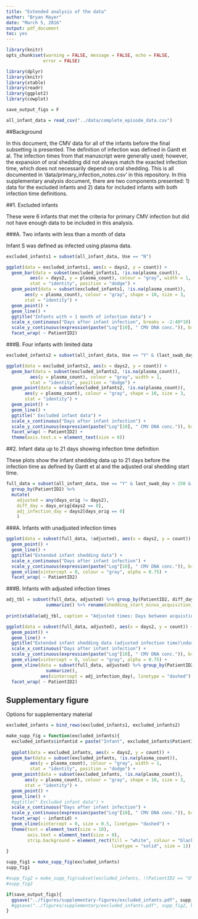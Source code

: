 ```yaml
---
title: "Extended analysis of the data"
author: "Bryan Mayer"
date: "March 5, 2016"
output: pdf_document
toc: yes
---
```

```r
library(knitr)
opts_chunk$set(warning = FALSE, message = FALSE, echo = FALSE,
              error = FALSE)
```

```r
library(dplyr)
library(knitr)
library(xtable)
library(readr)
library(ggplot2)
library(cowplot)

save_output_figs = F

all_infant_data = read_csv("../data/complete_episode_data.csv")


```


##Background

In this document, the CMV data for all of the infants before the final subsetting is presented. The definition of infection was defined in Gantt et al. The infection times from that manuscript were generally used; however, the expansion of oral shedding did not always match the exacted infection time, which does not necessarily depend on oral shedding. This is all documented in 'data/primary_infection_notes.csv' in this repository. In this supplementary analysis document, there are two components presented: 1) data for the excluded infants and 2) data for included infants with both infection time definitions.

##1. Excluded infants 

These were 6 infants that met the criteria for primary CMV infection but did not have enough data to be included in this analysis.

###A. Two infants with less than a month of data

Infant S was defined as infected using plasma data.

```r
excluded_infants1 = subset(all_infant_data, Use == "N")

ggplot(data = excluded_infants1, aes(x = days2, y = count)) +
  geom_bar(data = subset(excluded_infants1, !is.na(plasma_count)),
         aes(x = days2, y = plasma_count), colour = "gray", width = 1,
         stat = "identity", position = "dodge") +
  geom_point(data = subset(excluded_infants1, !is.na(plasma_count)),
       aes(y = plasma_count), colour = "gray", shape = 10, size = 3,
       stat = "identity") +
  geom_point() +
  geom_line() +
  ggtitle("Infants with < 1 month of infection data") +
  scale_x_continuous("Days after infant infection", breaks = -2:40*10) +
  scale_y_continuous(expression(paste("Log"[10], " CMV DNA conc.")), breaks = 0:9) +
  facet_wrap( ~ PatientID2)

```

###B. Four infants with limited data

```r
excluded_infants2 = subset(all_infant_data, Use == "Y" & (last_swab_day < 150 | PatientID2 == "O"))

ggplot(data = excluded_infants2, aes(x = days2, y = count)) +
  geom_bar(data = subset(excluded_infants2, !is.na(plasma_count)),
         aes(y = plasma_count), colour = "gray", width = 1,
         stat = "identity", position = "dodge") +
  geom_point(data = subset(excluded_infants2, !is.na(plasma_count)),
       aes(y = plasma_count), colour = "gray", shape = 10, size = 3,
       stat = "identity") +
  geom_point() +
  geom_line() +
  ggtitle(" Excluded infant data") +
  scale_x_continuous("Days after infant infection") +
  scale_y_continuous(expression(paste("Log"[10], " CMV DNA conc.")), breaks = 0:9) +
  facet_wrap( ~ PatientID2) +
  theme(axis.text.x = element_text(size = 8))

```

##2. Infant data up to 21 days showing infection time definition

These plots show the infant shedding data up to 21 days before the infection time as defined by Gantt et al and the adjusted oral shedding start time.

```r
full_data = subset(all_infant_data, Use == "Y" & last_swab_day > 150 &  PatientID2 != "O") %>%
  group_by(PatientID2) %>%
  mutate(
    adjusted = any(days_orig != days2),
    diff_day = days_orig[days2 == 0],
    adj_infection_day = days2[days_orig == 0]
    )
```

###A. Infants with unadjusted infection times
```r

ggplot(data = subset(full_data, !adjusted), aes(x = days2, y = count)) +
  geom_point() +
  geom_line() +
  ggtitle("Extended infant shedding data") +
  scale_x_continuous("Days after infant infection") +
  scale_y_continuous(expression(paste("Log"[10], " CMV DNA conc.")), breaks = 0:9) +
  geom_vline(xintercept = 0, colour = "gray", alpha = 0.75) +
  facet_wrap( ~ PatientID2)

```

###B. Infants with adjusted infection times

```r

adj_tbl = subset(full_data, adjusted) %>% group_by(PatientID2, diff_day) %>%
               summarize() %>% rename(shedding_start_minus_acquisition_day = diff_day)
  
print(xtable(adj_tbl, caption = "Adjusted times: Days between acquistion time (Gantt et al.) and shedding episode onset (e.g, H's episode appears to start before the defined acquisition time)."), include.rownames = F, comment = F)

ggplot(data = subset(full_data, adjusted), aes(x = days2, y = count)) +
  geom_point() +
  geom_line() +
  ggtitle("Extended infant shedding data (adjusted infection time)\ndashed = original infection day") +
  scale_x_continuous("Days after infant infection") +
  scale_y_continuous(expression(paste("Log"[10], " CMV DNA conc.")), breaks = 0:9) +
  geom_vline(xintercept = 0, colour = "gray", alpha = 0.75) +
  geom_vline(data = subset(full_data, adjusted) %>% group_by(PatientID2, adj_infection_day) %>%
               summarize(),
             aes(xintercept = adj_infection_day), linetype = "dashed") +
  facet_wrap( ~ PatientID2)

```

## Supplementary figure

Options for supplementary material

```r

excluded_infants = bind_rows(excluded_infants1, excluded_infants2)

make_supp_fig = function(excluded_infants){
  excluded_infants$infantid = paste("Infant", excluded_infants$PatientID2)
  
  ggplot(data = excluded_infants, aes(x = days2, y = count)) +
  geom_bar(data = subset(excluded_infants, !is.na(plasma_count)),
         aes(y = plasma_count), colour = "gray", width = 1,
         stat = "identity", position = "dodge") +
  geom_point(data = subset(excluded_infants, !is.na(plasma_count)),
       aes(y = plasma_count), colour = "gray", shape = 10, size = 3,
       stat = "identity") +
  geom_point() +
  geom_line() +
  #ggtitle(" Excluded infant data") +
  scale_x_continuous("Days after infant infection") +
  scale_y_continuous(expression(paste("Log"[10], " CMV DNA conc.")), breaks = 0:9) +
  facet_wrap( ~ infantid) +
  geom_vline(xintercept = 0, size = 0.5, linetype= "dashed") +
  theme(text = element_text(size = 10),
        axis.text = element_text(size = 8),
        strip.background = element_rect(fill = "white", colour = "black", 
                                        linetype = "solid", size = 1))
}

supp_fig1 = make_supp_fig(excluded_infants)
supp_fig1

#supp_fig2 = make_supp_fig(subset(excluded_infants, !(PatientID2 == "O" & days2 > 117)))
#supp_fig2

if(save_output_figs){
  ggsave("../figures/supplementary-figures/excluded_infants.pdf", supp_fig1, height = 4, width = 6)
  #ggsave("../figures/supplementary/excluded_infants.pdf", supp_fig2, height = 4, width = 6)
}

```

